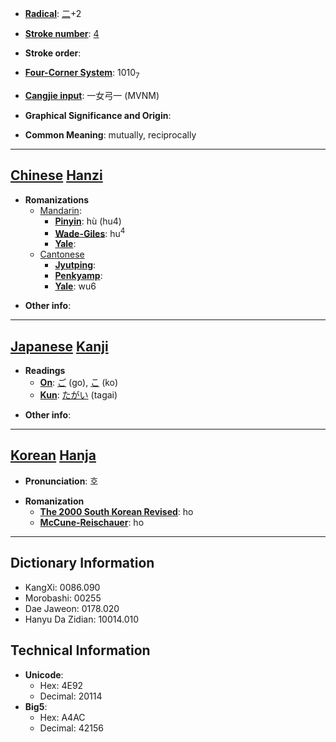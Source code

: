 * '''[[Wiktionary:Chinese radical index| Radical]]''': [[Wiktionary:Chinese radical index 二|二]]+2

* '''[[Wiktionary:Chinese total strokes index|Stroke number]]''': [[Wiktionary:Chinese total strokes index 4|4]]

* '''Stroke order''': 

* '''[[Wiktionary:Chinese four corner index|Four-Corner System]]''': 1010<sub>7</sub>

* '''[[Wiktionary:Chinese Cangjie index|Cangjie input]]''': 一女弓一 (MVNM)

* '''Graphical Significance and Origin''': 

* '''Common Meaning''': mutually, reciprocally

----

== [[Chinese]] [[Hanzi]] ==

* '''Romanizations'''
** [[Mandarin]]:
*** '''[[Pinyin]]''': hù (hu4)
*** '''[[Wade-Giles]]''': hu<sup>4</sup>
*** '''[[Yale]]''': 
**[[Cantonese]]
***'''[[Jyutping]]''':
***'''[[Penkyamp]]''': 
***'''[[Yale]]''': wu6

* '''Other info''': 

----

== [[Japanese]] [[Kanji]] ==

* '''Readings'''
** '''[[On]]''': [[ご]] (go), [[こ]] (ko)
** '''[[Kun]]''': [[たがい]] (tagai)

* '''Other info''':  

----

== [[Korean]] [[Hanja]] ==

* '''Pronunciation''': 호

* '''Romanization'''
** '''[[The 2000 South Korean Revised Romanization|The 2000 South Korean Revised]]''': ho
** '''[[McCune-Reischauer]]''': ho

----

== Dictionary Information ==

* KangXi: 0086.090
* Morobashi: 00255
* Dae Jaweon: 0178.020
* Hanyu Da Zidian: 10014.010

== Technical Information ==

* '''Unicode''':
** Hex: 4E92
** Decimal: 20114
* '''Big5''':
** Hex: A4AC
** Decimal: 42156